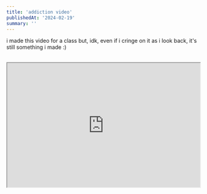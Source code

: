 ```yaml
---
title: 'addiction video'
publishedAt: '2024-02-19'
summary: ''
---
```

i made this video for a class but, idk, even if i cringe on it as i look back, it's still something i made :)
<br><br>
<div className="w-full">
  <iframe 
    width="100%"
    height="325"
    src="https://www.youtube.com/embed/xrTL5KoUhKI?&autoplay=1&controls=0&color=white&rel=0"
  />
</div>
